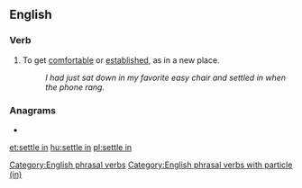 ==English==

===Verb===
{{en-verb|settles in|settling in|settled in}}

# {{label|en|idiomatic}} To get [[comfortable]] or [[established]], as in a new place.
#: ''I had just sat down in my favorite easy chair and settled in when the phone rang.''

===Anagrams===
* {{l|en|entitles}}

[[Category:English phrasal verbs]]
[[Category:English phrasal verbs with particle (in)]]

[[et:settle in]]
[[hu:settle in]]
[[pl:settle in]]
